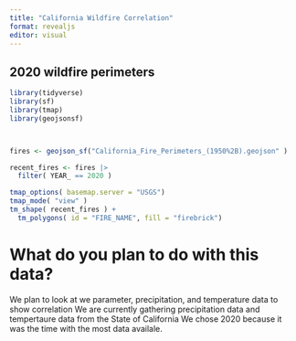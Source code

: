 ```yaml
---
title: "California Wildfire Correlation"
format: revealjs
editor: visual
---
```


## 2020 wildfire perimeters

```r
library(tidyverse)
library(sf)
library(tmap)
library(geojsonsf)



fires <- geojson_sf("California_Fire_Perimeters_(1950%2B).geojson" )

recent_fires <- fires |>
  filter( YEAR_ == 2020 )

tmap_options( basemap.server = "USGS")
tmap_mode( "view" )
tm_shape( recent_fires ) +
  tm_polygons( id = "FIRE_NAME", fill = "firebrick")

```

# What do you plan to do with this data?
We plan to look at we parameter, precipitation, and temperature data to show correlation 
We are currently gathering precipitation data and tempertaure data from the State of  California 
We chose 2020 because it was the time with the most data availale.

